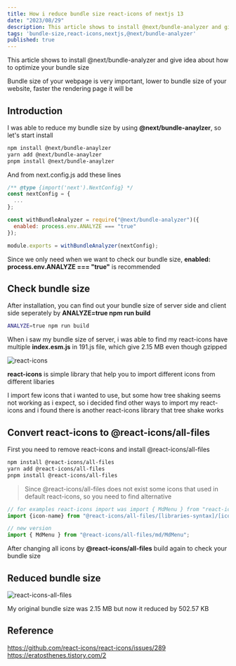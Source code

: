```yaml
---
title: How i reduce bundle size react-icons of nextjs 13
date: "2023/08/29"
description: This article shows to install @next/bundle-analyzer and give idea about how to optimize your bundle size
tags: 'bundle-size,react-icons,nextjs,@next/bundle-analyzer'
published: true
---
```


This article shows to install @next/bundle-analyzer and give idea about how to optimize your bundle size

Bundle size of your webpage is very important, lower to bundle size of your website, faster the rendering page it will be

## Introduction

I was able to reduce my bundle size by using **@next/bundle-anaylzer**, so let's start install

```bash showLineNumbers
npm install @next/bundle-anaylzer
yarn add @next/bundle-anaylzer
pnpm install @next/bundle-anaylzer
```

And from next.config.js add these lines

```js:next.config.js {6-10} showLineNumbers
/** @type {import('next').NextConfig} */
const nextConfig = {
  ...
};

const withBundleAnalyzer = require("@next/bundle-analyzer")({
  enabled: process.env.ANALYZE === "true"
});

module.exports = withBundleAnalyzer(nextConfig);
```

Since we only need when we want to check our bundle size, **enabled: process.env.ANALYZE === "true"** is recommended


## Check bundle size

After installation, you can find out your bundle size of server side and client side seperately by **ANALYZE=true npm run build**

```bash showLineNumbers
ANALYZE=true npm run build
```

When i saw my bundle size of server, i was able to find my react-icons have multiple **index.esm.js** in 191.js file, which give 2.15 MB even though gzipped

![react-icons](/posts/NEXTJS/how-i-reduce-bundle-size-nextjs-13/react-icons-bundle-size.png)

**react-icons** is simple library that help you to import different icons from different libaries

I import few icons that i wanted to use, 
but some how tree shaking seems not working as i expect, 
so i decided find other ways to import my react-icons and i found there is another react-icons library that tree shake works


## Convert react-icons to @react-icons/all-files

First you need to remove react-icons and install @react-icons/all-files

```bash showLineNumbers
npm install @react-icons/all-files
yarn add @react-icons/all-files
pnpm install @react-icons/all-files
```

> Since @react-icons/all-files does not exist some icons that used in default react-icons, so you need to find alternative

```js showLineNumbers
// for examples react-icons import was import { MdMenu } from "react-icons/md";
import {icon-name} from "@react-icons/all-files/[libraries-syntax]/[icon-name]"

// new version
import { MdMenu } from "@react-icons/all-files/md/MdMenu";
```

After changing all icons by **@react-icons/all-files** build again to check your bundle size


## Reduced bundle size

![react-icons-all-files](/posts/NEXTJS/how-i-reduce-bundle-size-nextjs-13/react-icons-all-file-bundle-size.png)

My original bundle size was 2.15 MB but now it reduced by 502.57 KB

## Reference 

https://github.com/react-icons/react-icons/issues/289<br/>
https://eratosthenes.tistory.com/2<br/>